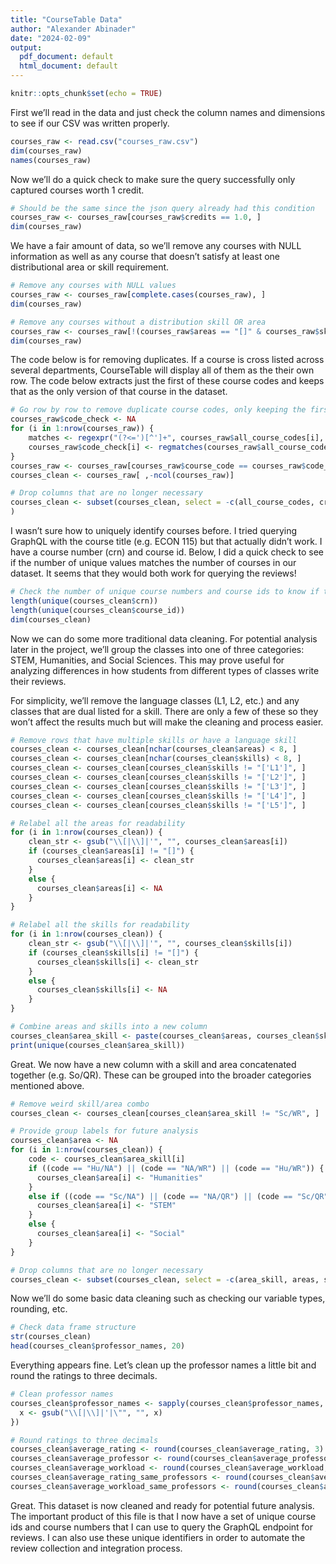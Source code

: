 ```yaml
---
title: "CourseTable Data"
author: "Alexander Abinader"
date: "2024-02-09"
output:
  pdf_document: default
  html_document: default
---
```


```r
knitr::opts_chunk$set(echo = TRUE)
```

First we'll read in the data and just check the column names and dimensions to see if our CSV was written properly.

```r

courses_raw <- read.csv("courses_raw.csv")
dim(courses_raw)
names(courses_raw)

```

Now we'll do a quick check to make sure the query successfully only captured courses worth 1 credit.

```r

# Should be the same since the json query already had this condition
courses_raw <- courses_raw[courses_raw$credits == 1.0, ]
dim(courses_raw)

```

We have a fair amount of data, so we'll remove any courses with NULL information as well as any course that doesn't
satisfy at least one distributional area or skill requirement.

```r

# Remove any courses with NULL values
courses_raw <- courses_raw[complete.cases(courses_raw), ]
dim(courses_raw)

# Remove any courses without a distribution skill OR area
courses_raw <- courses_raw[!(courses_raw$areas == "[]" & courses_raw$skills == "[]"), ]
dim(courses_raw)

```

The code below is for removing duplicates. If a course is cross listed across several departments, CourseTable will
display all of them as the their own row. The code below extracts just the first of these course codes and keeps that
as the only version of that course in the dataset.

```r

# Go row by row to remove duplicate course codes, only keeping the first code
courses_raw$code_check <- NA
for (i in 1:nrow(courses_raw)) {
    matches <- regexpr("(?<=')[^']+", courses_raw$all_course_codes[i], perl = TRUE)
    courses_raw$code_check[i] <- regmatches(courses_raw$all_course_codes[i], matches)
}
courses_raw <- courses_raw[courses_raw$course_code == courses_raw$code_check, ]
courses_clean <- courses_raw[ ,-ncol(courses_raw)]

```

```r

# Drop columns that are no longer necessary
courses_clean <- subset(courses_clean, select = -c(all_course_codes, credits, school)
)

```

I wasn't sure how to uniquely identify courses before. I tried querying GraphQL with the course title (e.g. ECON 115) but
that actually didn't work. I have a course number (crn) and course id. Below, I did a quick check to see if the number of
unique values matches the number of courses in our dataset. It seems that they would both work for querying the reviews!

```r

# Check the number of unique course numbers and course ids to know if they can be used for querying the reviews
length(unique(courses_clean$crn))
length(unique(courses_clean$course_id))
dim(courses_clean)

```

Now we can do some more traditional data cleaning. For potential analysis later in the project, we'll group the classes
into one of three categories: STEM, Humanities, and Social Sciences. This may prove useful for analyzing differences in
how students from different types of classes write their reviews.

For simplicity, we'll remove the language classes (L1, L2, etc.) and any classes that are dual listed for a skill. There
are only a few of these so they won't affect the results much but will make the cleaning and process easier.

```r

# Remove rows that have multiple skills or have a language skill
courses_clean <- courses_clean[nchar(courses_clean$areas) < 8, ]
courses_clean <- courses_clean[nchar(courses_clean$skills) < 8, ]
courses_clean <- courses_clean[courses_clean$skills != "['L1']", ]
courses_clean <- courses_clean[courses_clean$skills != "['L2']", ]
courses_clean <- courses_clean[courses_clean$skills != "['L3']", ]
courses_clean <- courses_clean[courses_clean$skills != "['L4']", ]
courses_clean <- courses_clean[courses_clean$skills != "['L5']", ]

# Relabel all the areas for readability
for (i in 1:nrow(courses_clean)) {
    clean_str <- gsub("\\[|\\]|'", "", courses_clean$areas[i])
    if (courses_clean$areas[i] != "[]") {
      courses_clean$areas[i] <- clean_str
    }
    else {
      courses_clean$areas[i] <- NA
    }
}

# Relabel all the skills for readability
for (i in 1:nrow(courses_clean)) {
    clean_str <- gsub("\\[|\\]|'", "", courses_clean$skills[i])
    if (courses_clean$skills[i] != "[]") {
      courses_clean$skills[i] <- clean_str
    }
    else {
      courses_clean$skills[i] <- NA
    }
}

# Combine areas and skills into a new column
courses_clean$area_skill <- paste(courses_clean$areas, courses_clean$skills, sep = "/")
print(unique(courses_clean$area_skill))

```

Great. We now have a new column with a skill and area concatenated together (e.g. So/QR). These can be
grouped into the broader categories mentioned above.

```r

# Remove weird skill/area combo
courses_clean <- courses_clean[courses_clean$area_skill != "Sc/WR", ]

# Provide group labels for future analysis
courses_clean$area <- NA
for (i in 1:nrow(courses_clean)) {
    code <- courses_clean$area_skill[i]
    if ((code == "Hu/NA") || (code == "NA/WR") || (code == "Hu/WR")) {
      courses_clean$area[i] <- "Humanities"
    }
    else if ((code == "Sc/NA") || (code == "NA/QR") || (code == "Sc/QR")) {
      courses_clean$area[i] <- "STEM"
    }
    else {
      courses_clean$area[i] <- "Social"
    }
}

# Drop columns that are no longer necessary
courses_clean <- subset(courses_clean, select = -c(area_skill, areas, skills))

```

Now we'll do some basic data cleaning such as checking our variable types, rounding, etc.

```r

# Check data frame structure
str(courses_clean)
head(courses_clean$professor_names, 20)

```

Everything appears fine. Let's clean up the professor names a little bit and round the ratings to three decimals.

```r

# Clean professor names
courses_clean$professor_names <- sapply(courses_clean$professor_names, function(x) {
  x <- gsub("\\[|\\]|'|\"", "", x)
})

# Round ratings to three decimals
courses_clean$average_rating <- round(courses_clean$average_rating, 3)
courses_clean$average_professor <- round(courses_clean$average_professor, 3)
courses_clean$average_workload <- round(courses_clean$average_workload, 3)
courses_clean$average_rating_same_professors <- round(courses_clean$average_rating_same_professors, 3)
courses_clean$average_workload_same_professors <- round(courses_clean$average_workload_same_professors, 3)

```

Great. This dataset is now cleaned and ready for potential future analysis. The important product of this file is that I now
have a set of unique course ids and course numbers that I can use to query the GraphQL endpoint for reviews. I can also use
these unique identifiers in order to automate the review collection and integration process.



